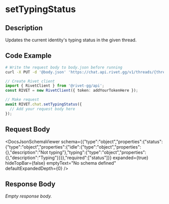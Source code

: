 

# setTypingStatus

## Description

Updates the current identity's typing status in the given thread.


## Code Example

<CodeGroup title='Request' tag='PUT' label='https://chat.api.rivet.gg/v1/threads/{thread_id}/typing-status'>

```bash {{ title: 'cURL' }}
# Write the request body to body.json before running
curl -X PUT -d '@body.json' 'https://chat.api.rivet.gg/v1/threads/{thread_id}/typing-status'
```

```ts
// Create Rivet client
import { RivetClient } from '@rivet-gg/api';
const RIVET = new RivetClient({ token: addYourTokenHere });

// Make request
await RIVET.chat.setTypingStatus({
  // Add your request body here
});
```

</CodeGroup>


## Request Body

<DocsJsonSchemaViewer
  schema={{"type":"object","properties":{"status":{"type":"object","properties":{"idle":{"type":"object","properties":{},"description":"Not typing"},"typing":{"type":"object","properties":{},"description":"Typing"}}}},"required":["status"]}}
  expanded={true}
  hideTopBar={false}
  emptyText="No schema defined"
  defaultExpandedDepth={0}
/>


## Response Body

_Empty response body._
